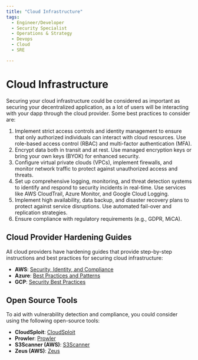```yaml
---
title: "Cloud Infrastructure"
tags:
  - Engineer/Developer
  - Security Specialist
  - Operations & Strategy
  - Devops
  - Cloud
  - SRE

---
```



<TagProvider>
<TagFilter />

# Cloud Infrastructure

<TagList tags={frontmatter.tags} />
<AttributionList contributors={frontmatter.contributors} />


Securing your cloud infrastructure could be considered as important as securing your decentralized application, as a lot of users will be interacting with your dapp through the cloud provider. Some best practices to consider are:

1. Implement strict access controls and identity management to ensure that only authorized individuals can interact with cloud resources. Use role-based access control (RBAC) and multi-factor authentication (MFA).
2. Encrypt data both in transit and at rest. Use managed encryption keys or bring your own keys (BYOK) for enhanced security.
3. Configure virtual private clouds (VPCs), implement firewalls, and monitor network traffic to protect against unauthorized access and threats.
4. Set up comprehensive logging, monitoring, and threat detection systems to identify and respond to security incidents in real-time. Use services like AWS CloudTrail, Azure Monitor, and Google Cloud Logging.
5. Implement high availability, data backup, and disaster recovery plans to protect against service disruptions. Use automated fail-over and replication strategies.
6. Ensure compliance with regulatory requirements (e.g., GDPR, MiCA).

## Cloud Provider Hardening Guides

All cloud providers have hardening guides that provide step-by-step instructions and best practices for securing cloud infrastructure:

- **AWS**: [Security, Identity, and Compliance](https://aws.amazon.com/architecture/security-identity-compliance/)
- **Azure**: [Best Practices and Patterns](https://learn.microsoft.com/en-us/azure/security/fundamentals/best-practices-and-patterns)
- **GCP**: [Security Best Practices](https://cloud.google.com/security/best-practices)

## Open Source Tools

To aid with vulnerability detection and compliance, you could consider using the following open-source tools:

- **CloudSploit**: [CloudSploit](https://github.com/aquasecurity/cloudsploit)
- **Prowler**: [Prowler](https://github.com/prowler-cloud/prowler)
- **S3Scanner (AWS)**: [S3Scanner](https://github.com/sa7mon/S3Scanner)
- **Zeus (AWS)**: [Zeus](https://github.com/DenizParlak/Zeus)

</TagProvider>